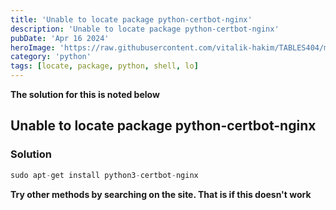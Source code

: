 ```yaml
---
title: 'Unable to locate package python-certbot-nginx'
description: 'Unable to locate package python-certbot-nginx'
pubDate: 'Apr 16 2024'
heroImage: 'https://raw.githubusercontent.com/vitalik-hakim/TABLES404/main/error_b/python.jpg'
category: 'python'
tags: [locate, package, python, shell, lo]
---
```


**The solution for this is noted below**

## Unable to locate package python-certbot-nginx

### Solution

```python
sudo apt-get install python3-certbot-nginx
```

**Try other methods by searching on the site. That is if this doesn't work**
